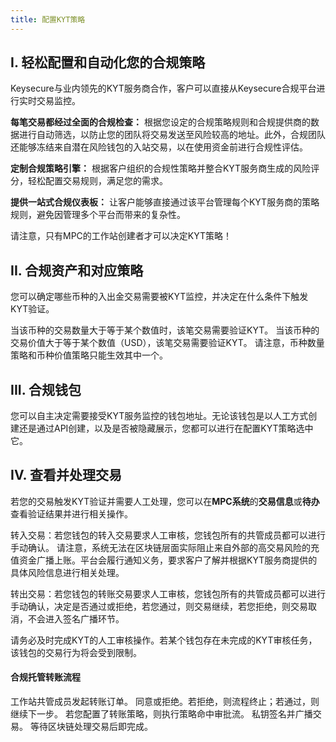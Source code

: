 ```yaml
---
title: 配置KYT策略
---
```



## I. 轻松配置和自动化您的合规策略

Keysecure与业内领先的KYT服务商合作，客户可以直接从Keysecure合规平台进行实时交易监控。

**每笔交易都经过全面的合规检查：** 根据您设定的合规策略规则和合规提供商的数据进行自动筛选，以防止您的团队将交易发送至风险较高的地址。此外，合规团队还能够冻结来自潜在风险钱包的入站交易，以在使用资金前进行合规性评估。

**定制合规策略引擎：** 根据客户组织的合规性策略并整合KYT服务商生成的风险评分，轻松配置交易规则，满足您的需求。

**提供一站式合规仪表板：** 让客户能够直接通过该平台管理每个KYT服务商的策略规则，避免因管理多个平台而带来的复杂性。

<Warning>
请注意，只有MPC的工作站创建者才可以决定KYT策略！
</Warning>


## II. 合规资产和对应策略
您可以确定哪些币种的入出金交易需要被KYT监控，并决定在什么条件下触发KYT验证。

<Accordion title="1.币种数量策略">
当该币种的交易数量大于等于某个数值时，该笔交易需要验证KYT。
</Accordion>
<Accordion title="2.币种价值策略">
当该币种的交易价值大于等于某个数值（USD），该笔交易需要验证KYT。
</Accordion>

<Warning>
请注意，币种数量策略和币种价值策略只能生效其中一个。
</Warning>



## III. 合规钱包
您可以自主决定需要接受KYT服务监控的钱包地址。无论该钱包是以人工方式创建还是通过API创建，以及是否被隐藏展示，您都可以进行在配置KYT策略选中它。

## IV.  查看并处理交易

若您的交易触发KYT验证并需要人工处理，您可以在**MPC系统**的**交易信息**或**待办**查看验证结果并进行相关操作。

转入交易：若您钱包的转入交易要求人工审核，您钱包所有的共管成员都可以进行手动确认。
<Warning>
请注意，系统无法在区块链层面实际阻止来自外部的高交易风险的充值资金广播上账。平台会履行通知义务，要求客户了解并根据KYT服务商提供的具体风险信息进行相关处理。
</Warning>

转出交易：若您钱包的转账交易要求人工审核，您钱包所有的共管成员都可以进行手动确认，决定是否通过或拒绝，若您通过，则交易继续，若您拒绝，则交易取消，不会进入签名广播环节。

<Tip> 
请务必及时完成KYT的人工审核操作。若某个钱包存在未完成的KYT审核任务，该钱包的交易行为将会受到限制。
</Tip>

#### 合规托管转账流程
<Steps>
<Step title="发起转账">
    工作站共管成员发起转账订单。
</Step>
<Step title="KYT验证">
    同意或拒绝。若拒绝，则流程终止；若通过，则继续下一步。
</Step>
<Step title="交易审核">
    若您配置了转账策略，则执行策略命中审批流。
</Step>
<Step title="交易签名">
    私钥签名并广播交易。
</Step>
<Step title="交易完成">
    等待区块链处理交易后即完成。
</Step>
</Steps>